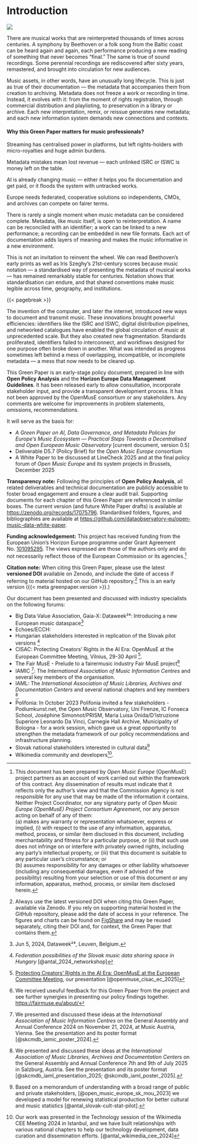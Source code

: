 # Introduction {.unnumbered}

![](png/Banner_OME_Green_Paper_white.png){fig-align="center"}

There are musical works that are reinterpreted thousands of times across centuries. A symphony by Beethoven or a folk song from the Baltic coast can be heard again and again, each performance producing a new reading of something that never becomes “final.” The same is true of sound recordings. Some perennial recordings are rediscovered after sixty years, remastered, and brought into circulation for new audiences.

Music assets, in other words, have an unusually long lifecycle. This is just as true of their documentation — the metadata that accompanies them from creation to archiving. Metadata does not freeze a work or recording in time. Instead, it evolves with it: from the moment of rights registration, through commercial distribution and playlisting, to preservation in a library or archive. Each new interpretation, remix, or reissue generates new metadata; and each new information system demands new connections and contexts.

::: callout-note
#### Why this Green Paper matters for music professionals? {.unnumbered}

Streaming has centralised power in platforms, but left rights-holders with micro-royalties and huge admin burdens.

Metadata mistakes mean lost revenue — each unlinked ISRC or ISWC is money left on the table.

AI is already changing music — either it helps you fix documentation and get paid, or it floods the system with untracked works.

Europe needs federated, cooperative solutions so independents, CMOs, and archives can compete on fairer terms.
:::

There is rarely a single moment when music metadata can be considered complete. Metadata, like music itself, is open to reinterpretation. A name can be reconciled with an identifier; a work can be linked to a new performance; a recording can be embedded in new file formats. Each act of documentation adds layers of meaning and makes the music informative in a new environment.

This is not an invitation to reinvent the wheel. We can read Beethoven’s early prints as well as Iris Szeghy’s 21st-century scores because music notation — a standardised way of presenting the metadata of musical works — has remained remarkably stable for centuries. Notation shows that standardisation can endure, and that shared conventions make music legible across time, geography, and institutions.

{{< pagebreak >}}

The invention of the computer, and later the internet, introduced new ways to document and transmit music. These innovations brought powerful efficiencies: identifiers like the ISRC and ISWC, digital distribution pipelines, and networked catalogues have enabled the global circulation of music at unprecedented scale. But they also created new fragmentation. Standards proliferated, identifiers failed to interconnect, and workflows designed for one purpose often broke down in another. What was intended as progress sometimes left behind a mess of overlapping, incompatible, or incomplete metadata — a mess that now needs to be cleared up.

::: callout-note
This Green Paper is an early-stage policy document, prepared in line with **Open Policy Analysis** and the **Horizon Europe Data Management Guidelines**. It has been released early to allow consultation, incorporate stakeholder input, and provide a transparent development process. It has not been approved by the OpenMusE consortium or any stakeholders. Any comments are welcome for improvements in problem statements, omissions, recommendations. 

It will serve as the basis for:

-   *A Green Paper on AI, Data Governance, and Metadata Policies for Europe’s Music Ecosystem — Practical Steps Towards a Decentralised and Open European Music Observatory* \[current document, version 0.5\]\
-   Deliverable D5.7 (Policy Brief) for the *Open Music Europe* consortium\
-   A White Paper to be discussed at LineCheck 2025 and at the final policy forum of *Open Music Europe* and its system projects in Brussels, December 2025



**Transparency note:** Following the principles of **Open Policy Analysis**, all related deliverables and technical documentation are publicly accessible to foster broad engagement and ensure a clear audit trail. Supporting documents for each chapter of this Green Paper are referenced in similar boxes. The current version (and future White Paper drafts) is available at <https://zenodo.org/records/17075796>. Standardised folders, figures, and bibliographies are available at <https://github.com/dataobservatory-eu/open-music-data-white-paper>.

**Funding acknowledgement:** This project has received funding from the European Union’s Horizon Europe programme under Grant Agreement No. [101095295](https://cordis.europa.eu/project/id/101095295). The views expressed are those of the authors only and do not necessarily reflect those of the European Commission or its agencies.[^index-1]

**Citation note:** When citing this Green Paper, please use the latest **versioned DOI** available on Zenodo, and include the date of access if referring to material hosted on our GitHub repository.[^index-2] This is an early version ({{< meta greenpaper.version >}}.)
:::

[^index-1]: This document has been prepared by *Open Music Europe* (OpenMusE) project partners as an account of work carried out within the framework of this contract. Any dissemination of results must indicate that it reflects only the author’s view and that the Commission Agency is not responsible for any use that may be made of the information it contains. Neither Project Coordinator, nor any signatory party of *Open Music Europe (OpenMusE) Project Consortium Agreement*, nor any person acting on behalf of any of them:\
    (a) makes any warranty or representation whatsoever, express or implied, (i) with respect to the use of any information, apparatus, method, process, or similar item disclosed in this document, including merchantability and fitness for a particular purpose, or (ii) that such use does not infringe on or interfere with privately owned rights, including any party's intellectual property, or (iii) that this document is suitable to any particular user's circumstance; or\
    (b) assumes responsibility for any damages or other liability whatsoever (including any consequential damages, even if advised of the possibility) resulting from your selection or use of this document or any information, apparatus, method, process, or similar item disclosed herein.

[^index-2]: Always use the latest versioned DOI when citing this Green Paper, available via Zenodo. If you rely on supporting material hosted in the GitHub repository, please add the date of access in your reference. The figures and charts can be found on [FigShare](https://figshare.com/account/home#/projects/129944) and may be reused separately, citing their DOI and, for context, the Green Paper that contains them.

Our document has been presented and discussed with industry specialists on the following forums:

-   Big Data Value Association, Gaia-X: Dataweek²⁴: Introducing a new European music dataspace[^dataweek]
-   Echoes/ECCH:
-   Hungarian stakeholders interested in replication of the Slovak pilot versions [^index-3]
-   CISAC: Protecting Creators’ Rights in the AI Era: OpenMusE at the European Committee Meeting, Vilnius, 29-30 April [^cisac].
-  The Fair MusE - Prelude to a fairermusic industry Fair MusE project[^fairmuse]
-   IAMIC [^index-4]: The *International Association of Music Information Centres* and several key members of the organisation.
-   IAML: The *International Association of Music Libraries, Archives and Documentation Centers* and several national chapters and key members [^index-5].
-   Polifonia: In October 2023 Polifonia invited a few stakeholders - Podiumkunst.net, the Open Music Observatory, Uni Firenze, IC Fonseca School, Joséphine Simonnot/PRISM, Maria Luisa Onida/D'Istruzione Superiore Leonardo Da Vinci, Carnegie Hall Archive, Municipality of Bologna -  for a work session, which gave us a great opportunity to strengthen the metadata framework of our policy recommendations and infrastructure planning.
-   Slovak national stakeholders interested in cultural data[^index-6]
-   Wikimedia community and developers[^index-7].

[^index-3]: *Federation possibilities of the Slovak music data sharing space in Hungary* [@antal_2024_networkshop]

[^index-4]: We presented and discussed these ideas at the *International Association of Music Information Centres* on the General Assembly and Annual Conference 2024 on November 21, 2024, at Music Austria, Vienna. See the presentation and its poster format [@skcmdb_iamic_poster_2024].

[^cisac]: [Protecting Creators’ Rights in the AI Era: OpenMusE at the European Committee Meeting](https://www.openmuse.eu/protecting-creators-rights-in-the-ai-era-openmuse-at-the-european-committee-meeting/), our presentation [@openmuse_cisac_ec_2025]

[^dataweek]: Jun 5, 2024, Dataweek²⁴, Leuven, Belgium.

[^fairmuse]: We received useuful feedback for this Green Ppaer from the project and see further synergies in presenting our policy findings together. <https://fairmuse.eu/about/>

[^index-5]: We presented and discussed these ideas at the *International Association of Music Libraries, Archives and Documentation Centers* on the General Assembly and Annual Conference 7th and 9th of July 2025 in Salzburg, Austria. See the presentation and its poster format [@skcmdb_iaml_presentation_2025; @skcmdb_iaml_poster_2025].

[^index-6]: Based on a memorandum of understanding with a broad range of public and private stakeholders, [@open_music_europe_sk_mou_2023] we developed a model for renewing statistical production for better cultural and music statistics [@antal_slovak-cult-stat-pilot].

[^index-7]: Our work was presented in the Technology session of the Wikimedia CEE Meeting 2024 in Istanbul, and we have built relationships with various national chapters to help our technology development, data curation and dissemination efforts. [@antal_wikimedia_cee_2024]
